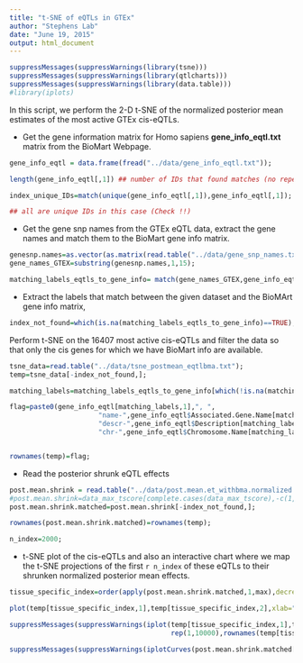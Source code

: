 ```yaml
---
title: "t-SNE of eQTLs in GTEx"
author: "Stephens Lab"
date: "June 19, 2015"
output: html_document
---
```


```r
suppressMessages(suppressWarnings(library(tsne)))
suppressMessages(suppressWarnings(library(qtlcharts)))
suppressMessages(suppressWarnings(library(data.table)))
#library(iplots)

```


In this script, we perform the 2-D t-SNE of the normalized posterior mean estimates of the most active GTEx cis-eQTLs.

- Get the gene information matrix for Homo sapiens **gene_info_eqtl.txt** matrix from the BioMart Webpage.

```r

gene_info_eqtl = data.frame(fread("../data/gene_info_eqtl.txt"));

length(gene_info_eqtl[,1]) ## number of IDs that found matches (no repeats)

index_unique_IDs=match(unique(gene_info_eqtl[,1]),gene_info_eqtl[,1]);

## all are unique IDs in this case (Check !!)
```

- Get the gene snp names from the GTEx eQTL data, extract the gene names and match them to the BioMart gene info matrix.

```r
genesnp.names=as.vector(as.matrix(read.table("../data/gene_snp_names.txt")));
gene_names_GTEX=substring(genesnp.names,1,15);

matching_labels_eqtls_to_gene_info= match(gene_names_GTEX,gene_info_eqtl[,1]);
```

- Extract the labels that match between the given dataset and the BioMArt gene info matrix, 

```r

index_not_found=which(is.na(matching_labels_eqtls_to_gene_info)==TRUE);

```

Perform t-SNE on the 16407 most active cis-eQTLs and filter the data so that only the cis genes for which we have BioMart info are available.

```r
tsne_data=read.table("../data/tsne_postmean_eqtlbma.txt");
temp=tsne_data[-index_not_found,];

matching_labels=matching_labels_eqtls_to_gene_info[which(!is.na(matching_labels_eqtls_to_gene_info))];

flag=paste0(gene_info_eqtl[matching_labels,1],", ",
                      "name-",gene_info_eqtl$Associated.Gene.Name[matching_labels],", ",
                      "descr-",gene_info_eqtl$Description[matching_labels],",",
                      "chr-",gene_info_eqtl$Chromosome.Name[matching_labels]);


rownames(temp)=flag;

```


- Read the posterior shrunk eQTL effects 

```r

post.mean.shrink = read.table("../data/post.mean.et_withbma.normalized.txt");
#post.mean.shrink=data_max_tscore[complete.cases(data_max_tscore),-c(1,2,47)];
post.mean.shrink.matched=post.mean.shrink[-index_not_found,];

rownames(post.mean.shrink.matched)=rownames(temp);

n_index=2000;

```



- t-SNE plot of the cis-eQTLs and also an interactive chart where we map the t-SNE projections of the first `r n_index ` of these eQTLs to their shrunken normalized posterior mean effects.


```r

tissue_specific_index=order(apply(post.mean.shrink.matched,1,max),decreasing=TRUE)[1:10000];

plot(temp[tissue_specific_index,1],temp[tissue_specific_index,2],xlab="t-SNE projection 1",ylab="t-SNE projection 2");

suppressMessages(suppressWarnings(iplot(temp[tissue_specific_index,1],temp[tissue_specific_index,2],
                                        rep(1,10000),rownames(temp[tissue_specific_index,]))))

suppressMessages(suppressWarnings(iplotCurves(post.mean.shrink.matched[1:2000,], 1:44, temp[1:2000,])));


```